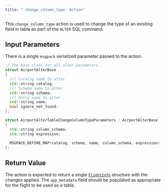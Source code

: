 ```yaml
---
title: "`change_column_type` Action"
---
```


This `change_column_type` action is used to change the type of an existing field in table as part of the `ALTER` SQL command.

## Input Parameters

There is a single `msgpack` serialized parameter passed to the action.

```c++
// The base class for all alter parameters.
struct AirportAlterBase
{
  //! Catalog name to alter
  std::string catalog;
  //! Schema name to alter
  std::string schema;
  //! Entry name to alter
  std::string name;
  bool ignore_not_found;
};

struct AirportAlterTableChangeColumnTypeParameters : AirportAlterBase
{
  std::string column_schema;
  std::string expression;

  MSGPACK_DEFINE_MAP(catalog, schema, name, column_schema, expression);
};

```

## Return Value

The action is expected to return a single [`FlightInfo`](https://github.com/apache/arrow/blob/ac1f05f28e18e85ee55cf7aaf3c8ae1ffe0e92d7/format/Flight.proto#L275) structure with the changes applied.  The `app_metadata` field should be populated as appropriate for the flight to be used as a table.


